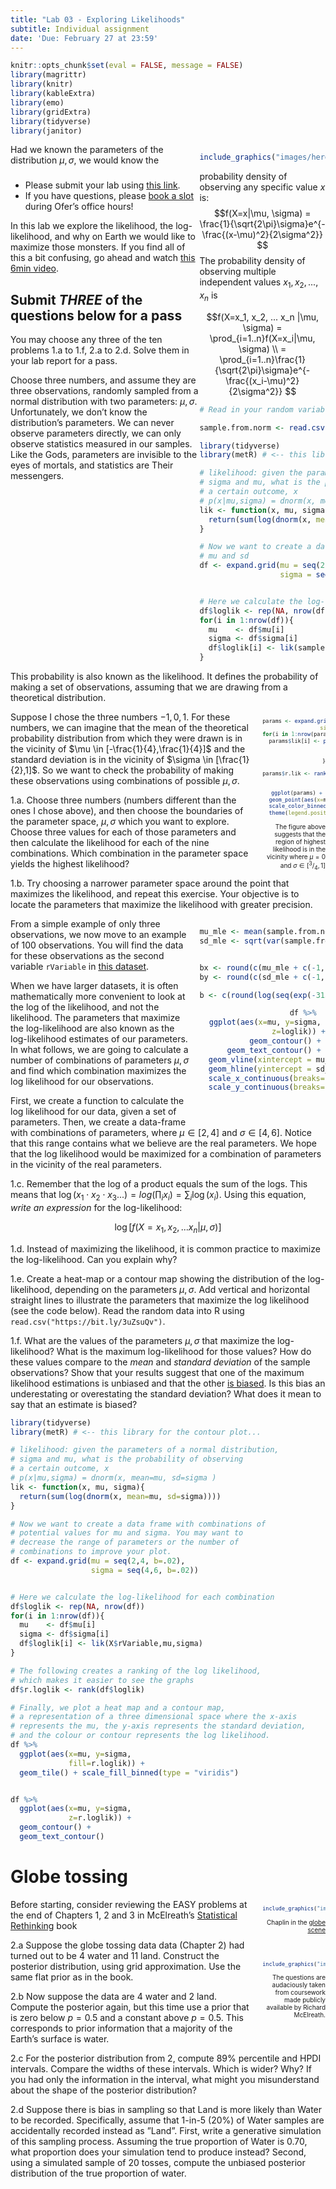 ```yaml
---
title: "Lab 03 - Exploring Likelihoods"
subtitle: Individual assignment
date: 'Due: February 27 at 23:59'
---
```


<style>
.column-left{
  float: left;
  width: 60%;
  text-align: left;
}
.column-right-small{
  float: right;
  width: 20%;
  text-align: right;
  padding-left: 10px;
  font-size:10px;
}

.column-right-large{
  float: right;
  width: 40%;
  text-align: right;
  padding-left: 10px;
}

.column-full{
  float: none;
  width: 100%;
  text-align: centre;
}


.column-full-left{
  float: none;
  width: 100%;
  text-align: left;
}

.center {
  height: 200px;
  border: 0px;
  text-align: center;
}


.RUsers {
  padding: 1em;
  background: aliceblue;
  color: black;
}


.SPSS {
  padding: 1em;
  background: whitesmoke;
  color: black;
}

</style>


```r
knitr::opts_chunk$set(eval = FALSE, message = FALSE)
library(magrittr)
library(knitr)
library(kableExtra)
library(emo)
library(gridExtra)
library(tidyverse)
library(janitor)
```


<div class="column-right-large">


```r

include_graphics("images/herebedragons.jpg")

```

</div>

<div class="column-left" >

* Please submit your lab using [this link](https://docs.google.com/forms/d/e/1FAIpQLSfXX-wXNueJqj85Dv-Y2but1v7ejVigK4V5nGH7l3yK2QDGSw/viewform).   
* If you have questions, please [book a slot](https://bit.ly/OferMeet) during Ofer's office hours!


In this lab we explore the likelihood, the log-likelihood, and why on Earth we would like to maximize those monsters. If you find all of this a bit confusing, go ahead and watch [this 6min video](https://bit.ly/3LIobzf). 


## Submit *THREE* of the questions below for a pass

You may choose any three of the ten problems 1.a to 1.f, 2.a to 2.d. Solve them in your lab report for a pass. 



Choose three numbers, and assume they are three observations, randomly sampled from a normal distribution with two parameters: $\mu, \sigma$. Unfortunately, we don't know the distribution's parameters. We can never observe parameters directly, we can only observe statistics measured in our samples. Like the Gods, parameters are invisible to the eyes of mortals, and statistics are Their messengers. 
</div>


<div class="column-full-left" >
Had we known the parameters of the distribution  $\mu, \sigma$, we would know the probability density of observing any specific value $x$ is:
$$f(X=x|\mu, \sigma) = \frac{1}{\sqrt{2\pi}\sigma}e^{-\frac{(x-\mu)^2}{2\sigma^2}} $$ 
The probability density of observing multiple independent values  $x_1, x_2, ..., x_n$ is 

$$f(X=x_1, x_2, ... x_n |\mu, \sigma) = \prod_{i=1..n}f(X=x_i|\mu, \sigma) \\
= \prod_{i=1..n}\frac{1}{\sqrt{2\pi}\sigma}e^{-\frac{(x_i-\mu)^2}{2\sigma^2}} $$ 

```r
# Read in your random variable in the following manner:

sample.from.norm <- read.csv("https://bit.ly/3uZsuQv")


```



```r
library(tidyverse)
library(metR) # <-- this library for the contour plot...

# likelihood: given the parameters of a normal distribution, 
# sigma and mu, what is the probability of observing 
# a certain outcome, x
# p(x|mu,sigma) = dnorm(x, mean=mu, sd=sigma )
lik <- function(x, mu, sigma){
  return(sum(log(dnorm(x, mean=mu, sd=sigma))))  
}

# Now we want to create a data frame with combinations of 
# mu and sd
df <- expand.grid(mu = seq(2,4, b=.02), 
                  sigma = seq(4.5,6, b=.02))


# Here we calculate the log-likelihood for each combination
df$loglik <- rep(NA, nrow(df))
for(i in 1:nrow(df)){
  mu    <- df$mu[i]
  sigma <- df$sigma[i]
  df$loglik[i] <- lik(sample.from.norm$rVariable, mu, sigma)
}


```

 


This probability is also known as the likelihood. It defines the probability of making a set of observations, assuming that we are drawing from a theoretical distribution. 

</div>

<div class="column-right-small" >



```r

params <- expand.grid(mu = seq(-.25,.25, b=.25), 
                  sigma = seq(.5,1, b=.25))
for(i in 1:nrow(params)){
  params$lik[i] <- prod(dnorm(c(-1,0,1), 
                            params$mu[i], 
                            params$sigma[i]))   
}

params$r.lik <- rank(params$lik)


ggplot(params) + 
  geom_point(aes(x=mu, y=sigma, color=r.lik), size=3) +   
  scale_color_binned(type = "viridis")  + 
  theme(legend.position = "bottom")

```

The figure above suggests that the region of highest likelihood is in the vicinity where $\mu=0$ and $\sigma \in [^3/_4, 1]$

</div>


<div class="column-full-left" >
Suppose I chose the three numbers $-1, 0, 1$. For these numbers, we can imagine that the mean of the theoretical probability distribution from which they were drawn is in the vicinity of $\mu \in [-\frac{1}{4},\frac{1}{4}]$ and the standard deviation is in the vicinity of $\sigma \in [\frac{1}{2},1]$. So we want to check the probability of making these observations using combinations of possible $\mu, \sigma$. 


1.a. Choose three numbers (numbers different than the ones I chose above), and then choose the boundaries of the parameter space, $\mu, \sigma$  which you want to explore. Choose three values for each of those parameters and then calculate the likelihood for each of the nine combinations. Which combination in the parameter space yields the highest likelihood? 

1.b. Try choosing a narrower parameter space around the point that maximizes the likelihood, and repeat this exercise. Your objective is to locate the parameters that maximize the likelihood with greater precision.   

</div>
<div class="column-right-large">

```r

mu_mle <- mean(sample.from.norm$rVariable)
sd_mle <- sqrt(var(sample.from.norm$rVariable)*99/100)


bx <- round(c(mu_mle + c(-1,1) %o% seq(0,2,by=.2)),2)
by <- round(c(sd_mle + c(-1,1) %o% seq(0,2,by=.2)),2) 

b <- c(round(log(seq(exp(-315), exp(-306.3258), length.out=9)),2))

df %>%  
  ggplot(aes(x=mu, y=sigma, 
             z=loglik)) +
  geom_contour() + 
  geom_text_contour() + 
  geom_vline(xintercept = mu_mle, color="grey", alpha=.8) + 
  geom_hline(yintercept = sd_mle, color="grey", alpha=.8) + 
  scale_x_continuous(breaks=bx)+ 
  scale_y_continuous(breaks=by, limits=c(4.5,6))


```

<br/>
</div>

<div class="column-full-left" >
From a simple example of only three observations, we now move to an example of 100 observations. You will find the data for these observations as the second variable `rVariable` in [this dataset](https://bit.ly/3uZsuQv).

When we have larger datasets, it is often mathematically more convenient to look at the log of the likelihood, and not the likelihood. The parameters that maximize the log-likelihood are also known as the log-likelihood estimates of our parameters. In what follows, we are going to calculate a number of combinations of parameters $\mu, \sigma$ and find which combination maximizes the log likelihood for our observations. 

First, we  create a function to calculate the log likelihood for our data, given a set of parameters. Then, we create a data-frame with combinations of parameters, where $\mu\in[2,4]$ and $\sigma\in[4,6]$. Notice that this range contains what we believe are the  real parameters. We hope that the log likelihood would be maximized for a combination of parameters in the vicinity of the real parameters. 


1.c. Remember that the log of a product equals the sum of the logs. This means that $\log(x_1\cdot x_2\cdot x_3...) = log(\prod_i x_i) = \sum_i \log( x_i)$. Using this equation, *write an expression* for the log-likelihood: 

$$
\log\Big[f(X=x_1, x_2, ... x_n |\mu, \sigma)\Big]
$$ 

1.d. Instead of maximizing the likelihood, it is common practice to maximize the log-likelihood. Can you explain why? 

1.e. Create a heat-map or a contour map showing the distribution of the log-likelihood, depending on the parameters  $\mu, \sigma$. Add vertical and horizontal straight lines to illustrate the parameters that maximize the log likelihood (see the code below). Read the random data into R using `read.csv("https://bit.ly/3uZsuQv")`.

1.f. What are the values of the parameters $\mu, \sigma$ that maximize the log-likelihood? What is the maximum log-likelihood for those values? How do these values compare to the *mean* and *standard deviation* of the sample observations? Show that your results suggest that one of the maximum likelihood estimations  is unbiased and that the other [is biased](https://www.youtube.com/watch?v=u2liUsAC61k). Is this bias an underestating or overestating the standard deviation? What does it mean to say that an estimate is biased?  

 

```r

library(tidyverse)
library(metR) # <-- this library for the contour plot...

# likelihood: given the parameters of a normal distribution, 
# sigma and mu, what is the probability of observing 
# a certain outcome, x
# p(x|mu,sigma) = dnorm(x, mean=mu, sd=sigma )
lik <- function(x, mu, sigma){
  return(sum(log(dnorm(x, mean=mu, sd=sigma))))  
}

# Now we want to create a data frame with combinations of 
# potential values for mu and sigma. You may want to 
# decrease the range of parameters or the number of 
# combinations to improve your plot.
df <- expand.grid(mu = seq(2,4, b=.02), 
                  sigma = seq(4,6, b=.02))


# Here we calculate the log-likelihood for each combination
df$loglik <- rep(NA, nrow(df))
for(i in 1:nrow(df)){
  mu    <- df$mu[i]
  sigma <- df$sigma[i]
  df$loglik[i] <- lik(X$rVariable,mu,sigma)
}

# The following creates a ranking of the log likelihood, 
# which makes it easier to see the graphs
df$r.loglik <- rank(df$loglik)

# Finally, we plot a heat map and a contour map, 
# a representation of a three dimensional space where the x-axis
# represents the mu, the y-axis represents the standard deviation, 
# and the colour or contour represents the log likelihood.
df %>%
  ggplot(aes(x=mu, y=sigma,
             fill=r.loglik)) +
  geom_tile() + scale_fill_binned(type = "viridis")  


df %>%  
  ggplot(aes(x=mu, y=sigma, 
             z=r.loglik)) +
  geom_contour() + 
  geom_text_contour() 

```

</div>


# Globe tossing 


<div class="column-right-small">


```r
include_graphics("images/chaplinglobe.gif")
```

Chaplin in the [globe scene](https://www.youtube.com/watch?v=-jj-PaqFrBc)

<br/>
<br/>

```r
include_graphics("images/rethinking.png")

```
The questions are audaciously taken from coursework made publicly available by Richard McElreath.  
</div>



Before starting, consider reviewing the EASY problems at the end of Chapters 1, 2 and 3 in McElreath's [Statistical Rethinking](https://xcelab.net/rm/statistical-rethinking/) book

2.a Suppose the globe tossing data data (Chapter 2) had turned out to be 4 water and 11 land. Construct the posterior distribution, using grid approximation. Use the same flat prior as in the book.

2.b Now suppose the data are 4 water and 2 land. Compute the posterior again, but this time use a prior that is zero below $p = 0.5$ and a constant above $p = 0.5$. This corresponds to prior information that a majority of the Earth’s surface is water.

2.c For the posterior distribution from 2, compute 89% percentile and HPDI intervals. Compare the widths of these intervals. Which is wider? Why? If you had only the information in the interval, what might you misunderstand about the shape of the posterior distribution?

2.d Suppose there is bias in sampling so that Land is more likely than Water to be recorded. Specifically, assume that 1-in-5
(20%) of Water samples are accidentally recorded instead as ”Land”. First, write a generative simulation of this sampling process. Assuming the true proportion of Water is 0.70, what proportion does your simulation tend to produce instead? Second, using a simulated sample of 20 tosses, compute the unbiased posterior distribution of the true proportion of water.
<br/>

